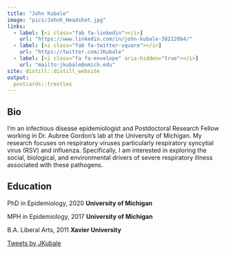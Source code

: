 ```yaml
---
title: "John Kubale"
image: "pics/JohnK_Headshot.jpg"
links:
  - label: [<i class="fab fa-linkedin"></i>]
    url: "https://www.linkedin.com/in/john-kubale-382120b4/"
  - label: [<i class="fab fa-twitter-square"></i>]
    url: "https://twitter.com/JKubale"
  - label: [<i class="fa fa-envelope" aria-hidden="true"></i>]
    url: "mailto:jkubale@umich.edu"
site: distill::distill_website
output:
  postcards::trestles
---
```

 
## Bio

I'm an infectious disease epidemiologist and Postdoctoral Research Fellow working in Dr. Aubree Gordon's lab at the University of Michigan. My research focuses on respiratory viruses particularly respiratory syncytial virus (RSV) and influenza. Specifically, I am interested in exploring the social, biological, and environmental drivers of severe respiratory illness associated with these pathogens. 

## Education

PhD in Epidemiology, 2020
**University of Michigan**

MPH in Epidemiology, 2017
**University of Michigan**

B.A. Liberal Arts, 2011
**Xavier University**


<a class="twitter-timeline" data-width="300" data-height="300" href="https://twitter.com/JKubale?ref_src=twsrc%5Etfw">Tweets by JKubale</a> <script async src="https://platform.twitter.com/widgets.js" charset="utf-8"></script>

